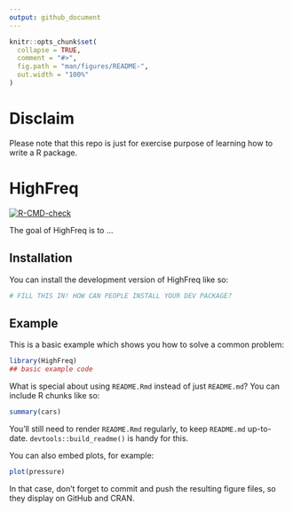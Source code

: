 ```yaml
---
output: github_document
---
```


<!-- README.md is generated from README.Rmd. Please edit that file -->

```r
knitr::opts_chunk$set(
  collapse = TRUE,
  comment = "#>",
  fig.path = "man/figures/README-",
  out.width = "100%"
)
```

# Disclaim

Please note that this repo is just for exercise purpose of learning how to write a R package. 

# HighFreq

<!-- badges: start -->
[![R-CMD-check](https://github.com/Christina-sun18/HighFreq/actions/workflows/R-CMD-check.yaml/badge.svg)](https://github.com/Christina-sun18/HighFreq/actions/workflows/R-CMD-check.yaml)
<!-- badges: end -->

The goal of HighFreq is to ...

## Installation

You can install the development version of HighFreq like so:

``` r
# FILL THIS IN! HOW CAN PEOPLE INSTALL YOUR DEV PACKAGE?
```

## Example

This is a basic example which shows you how to solve a common problem:

```r
library(HighFreq)
## basic example code
```

What is special about using `README.Rmd` instead of just `README.md`? You can include R chunks like so:

```r
summary(cars)
```

You'll still need to render `README.Rmd` regularly, to keep `README.md` up-to-date. `devtools::build_readme()` is handy for this.

You can also embed plots, for example:

```r
plot(pressure)
```

In that case, don't forget to commit and push the resulting figure files, so they display on GitHub and CRAN.
